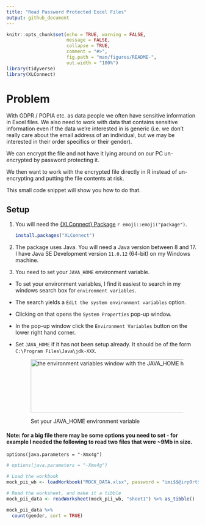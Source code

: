 ```yaml
---
title: "Read Password Protected Excel Files"
output: github_document
---
```


```r
knitr::opts_chunk$set(echo = TRUE, warning = FALSE,
                      message = FALSE,
                      collapse = TRUE,
                      comment = "#>",
                      fig.path = "man/figures/README-",
                      out.width = "100%")
library(tidyverse)
library(XLConnect)
```

# Problem

With GDPR / POPIA etc. as data people we often have sensitive information in Excel files. We also need to work with data that contains sensitive information even if the data we're interested in is generic (i.e. we don't really care about the email address of an individual, but we may be interested in their order specifics or their gender).

We can encrypt the file and not have it lying around on our PC un-encrypted by password protecting it.

We then want to work with the encrypted file directly in R instead of un-encrypting and putting the file contents at risk. 

This small code snippet will show you how to do that.

## Setup

1. You will need the [{XLConnect} Package](https://cran.r-project.org/web/packages/XLConnect/index.html) `r emoji::emoji("package")`.

    ```r
    install.packages("XLConnect")
    ```

1. The package uses Java. You will need a Java version between 8 and 17. I have Java SE Development version `11.0.12` (64-bit) on my Windows machine.
1. You need to set your `JAVA_HOME` environment variable. 

  - To set your environment variables, I find it easiest to search in my windows search box for `environment variables`.
  - The search yields a `Edit the system environment variables` option. 
  - Clicking on that opens the `System Properties` pop-up window. 
  - In the pop-up window click the `Environment Variables` button on the lower right hand corner. 
  - Set `JAVA_HOME` if it has not been setup already. It should be of the form `C:\Program Files\Java\jdk-XXX`.
  
    <figure>
      <img src="environ_vars.png" width="673" height="139" alt="the environment variables window with the JAVA_HOME highlighted in blue">
    
      <figcaption>Set your JAVA_HOME environment variable</figcaption>
    </figure>
  
#### Note: for a big file there may be some options you need to set - for example I needed the following to read two files that were ~9Mb in size.
`options(java.parameters = "-Xmx4g")`

```r
# options(java.parameters = "-Xmx4g")

# Load the workbook
mock_pii_wb <- loadWorkbook("MOCK_DATA.xlsx", password = "imi$$@irp0rt$")

# Read the worksheet, and make it a tibble
mock_pii_data <- readWorksheet(mock_pii_wb, "sheet1") %>% as_tibble()

mock_pii_data %>% 
  count(gender, sort = TRUE)
```

